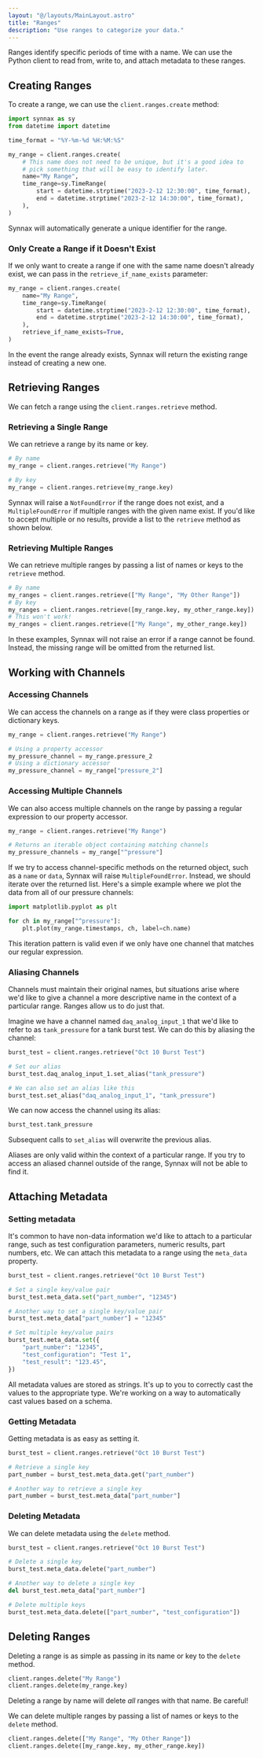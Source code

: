 ```yaml
---
layout: "@/layouts/MainLayout.astro"
title: "Ranges"
description: "Use ranges to categorize your data."
---
```



Ranges identify specific periods of time with a name. We can use the Python client to 
read from, write to, and attach metadata to these ranges.

## Creating Ranges

To create a range, we can use the `client.ranges.create` method:

```python
import synnax as sy
from datetime import datetime

time_format = "%Y-%m-%d %H:%M:%S"

my_range = client.ranges.create(
    # This name does not need to be unique, but it's a good idea to
    # pick something that will be easy to identify later.
    name="My Range",
    time_range=sy.TimeRange(
        start = datetime.strptime("2023-2-12 12:30:00", time_format),
        end = datetime.strptime("2023-2-12 14:30:00", time_format),
    ),
)
```

Synnax will automatically generate a unique identifier for the range. 

### Only Create a Range if it Doesn't Exist

If we only want to create a range if one with the same name doesn't already exist,
we can pass in the `retrieve_if_name_exists` parameter:

```python
my_range = client.ranges.create(
    name="My Range",
    time_range=sy.TimeRange(
        start = datetime.strptime("2023-2-12 12:30:00", time_format),
        end = datetime.strptime("2023-2-12 14:30:00", time_format),
    ),
    retrieve_if_name_exists=True,
)
```

In the event the range already exists, Synnax will return the existing range instead of 
creating a new one.

## Retrieving Ranges

We can fetch a range using the `client.ranges.retrieve` method.

### Retrieving a Single Range

We can retrieve a range by its name or key.

```python
# By name
my_range = client.ranges.retrieve("My Range")

# By key
my_range = client.ranges.retrieve(my_range.key)
```

Synnax will raise a `NotFoundError` if the range does not exist, and a `MultipleFoundError`
if multiple ranges with the given name exist. If you'd like to accept multiple or no
results, provide a list to the `retrieve` method as shown below.

### Retrieving Multiple Ranges

We can retrieve multiple ranges by passing a list of names or keys to the
`retrieve` method.

```python
# By name
my_ranges = client.ranges.retrieve(["My Range", "My Other Range"])
# By key
my_ranges = client.ranges.retrieve([my_range.key, my_other_range.key])
# This won't work!
my_ranges = client.ranges.retrieve(["My Range", my_other_range.key])
```

In these examples, Synnax will not raise an error if a range cannot be found. Instead,
the missing range will be omitted from the returned list.

## Working with Channels

### Accessing Channels

We can access the channels on a range as if they were class properties or dictionary keys.

```python
my_range = client.ranges.retrieve("My Range")

# Using a property accessor
my_pressure_channel = my_range.pressure_2
# Using a dictionary accessor
my_pressure_channel = my_range["pressure_2"]
```

### Accessing Multiple Channels

We can also access multiple channels on the range by passing a regular expression to
our property accessor.

```python
my_range = client.ranges.retrieve("My Range")

# Returns an iterable object containing matching channels
my_pressure_channels = my_range["^pressure"]
```

If we try to access channel-specific methods on the returned object, such as a `name` or 
`data`, Synnax will raise `MultipleFoundError`. Instead, we should iterate over the 
returned list. Here's a simple example where we plot the data from all of our
pressure channels:

```python
import matplotlib.pyplot as plt

for ch in my_range["^pressure"]:
    plt.plot(my_range.timestamps, ch, label=ch.name)
```

This iteration pattern is valid even if we only have one channel that matches our 
regular expression.

### Aliasing Channels

Channels must maintain their original names, but situations arise where we'd like to give
a channel a more descriptive name in the context of a particular range. Ranges allow us to do just that.

Imagine we have a channel named `daq_analog_input_1` that we'd like to refer to as 
`tank_pressure` for a tank burst test. We can do this by aliasing the channel:

```python
burst_test = client.ranges.retrieve("Oct 10 Burst Test")

# Set our alias
burst_test.daq_analog_input_1.set_alias("tank_pressure")

# We can also set an alias like this
burst_test.set_alias("daq_analog_input_1", "tank_pressure")
```

We can now access the channel using its alias:

```python
burst_test.tank_pressure
```
Subsequent calls to `set_alias` will overwrite the previous alias. 

<Note class="warn">
Aliases are only valid within the context of a particular range. If you try to access an 
aliased channel outside of the range, Synnax will not be able to find it.
</Note>

## Attaching Metadata

### Setting metadata

It's common to have non-data information we'd like to attach to a particular range,
such as test configuration parameters, numeric results, part numbers, etc. We can attach
this metadata to a range using the `meta_data` property.

```python
burst_test = client.ranges.retrieve("Oct 10 Burst Test")

# Set a single key/value pair
burst_test.meta_data.set("part_number", "12345")

# Another way to set a single key/value pair
burst_test.meta_data["part_number"] = "12345"

# Set multiple key/value pairs
burst_test.meta_data.set({
    "part_number": "12345",
    "test_configuration": "Test 1",
    "test_result": "123.45",
})
```

<Note variant="info">
All metadata values are stored as strings. It's up to you to correctly
cast the values to the appropriate type. We're working on a way to automatically cast
values based on a schema.
</Note>

### Getting Metadata

Getting metadata is as easy as setting it. 

```python
burst_test = client.ranges.retrieve("Oct 10 Burst Test")

# Retrieve a single key
part_number = burst_test.meta_data.get("part_number")

# Another way to retrieve a single key
part_number = burst_test.meta_data["part_number"]
```
 
### Deleting Metadata

We can delete metadata using the `delete` method.

```python
burst_test = client.ranges.retrieve("Oct 10 Burst Test")

# Delete a single key
burst_test.meta_data.delete("part_number")

# Another way to delete a single key
del burst_test.meta_data["part_number"]

# Delete multiple keys
burst_test.meta_data.delete(["part_number", "test_configuration"])
```

## Deleting Ranges

Deleting a range is as simple as passing in its name or key to the `delete` method.

```python
client.ranges.delete("My Range")
client.ranges.delete(my_range.key)
```

<Note variant="info">
Deleting a range by name will delete <i>all</i> ranges with that name. Be careful!
</Note>

We can delete multiple ranges by passing a list of names or keys to the `delete` method.

```python
client.ranges.delete(["My Range", "My Other Range"])
client.ranges.delete([my_range.key, my_other_range.key])
```


